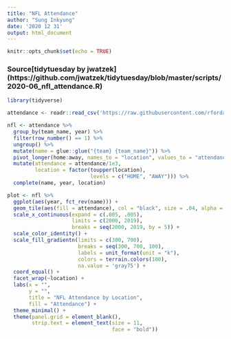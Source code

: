 ```yaml
---
title: "NFL Attendance"
author: "Sung Inkyung"
date: '2020 12 31'
output: html_document
---
```


```r
knitr::opts_chunk$set(echo = TRUE)
```
### Source[tidytuesday by jwatzek] (https://github.com/jwatzek/tidytuesday/blob/master/scripts/2020-06_nfl_attendance.R)
```r
library(tidyverse)
```


```r
attendance <- readr::read_csv('https://raw.githubusercontent.com/rfordatascience/tidytuesday/master/data/2020/2020-02-04/attendance.csv')

```
```r
nfl <- attendance %>% 
  group_by(team_name, year) %>% 
  filter(row_number() == 1) %>% 
  ungroup() %>% 
  mutate(name = glue::glue("{team} {team_name}")) %>% 
  pivot_longer(home:away, names_to = "location", values_to = "attendance") %>% 
  mutate(attendance = attendance/1e3, 
         location = factor(toupper(location), 
                           levels = c("HOME", "AWAY"))) %>% 
  complete(name, year, location)

```


```r
plot <- nfl %>% 
  ggplot(aes(year, fct_rev(name))) +
  geom_tile(aes(fill = attendance), col = "black", size = .04, alpha = .8) +
  scale_x_continuous(expand = c(.005, .005),
                     limits = c(2000, 2019),
                     breaks = seq(2000, 2019, by = 5)) +
  scale_color_identity() +
  scale_fill_gradientn(limits = c(300, 700),
                       breaks = seq(300, 700, 100),
                       labels = unit_format(unit = "k"),
                       colors = terrain.colors(100),
                       na.value = 'gray75') +
  coord_equal() +
  facet_wrap(~location) +
  labs(x = "",
       y = "",
       title = "NFL Attendance by Location",
       fill = "Attendance") +
  theme_minimal() +
  theme(panel.grid = element_blank(),
        strip.text = element_text(size = 11,
                                  face = "bold"))
  
```
